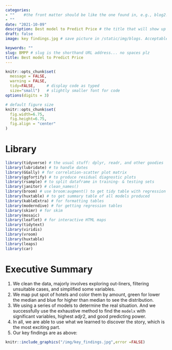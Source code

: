 ```yaml
---
categories:  
- ""    #the front matter should be like the one found in, e.g., blog2.md. It cannot be like the normal Rmd we used
- ""
date: "2021-10-09"
description: Best model to Predict Price # the title that will show up once someone gets to this page
draft: false
image: key findings.jpg # save picture in /static/img/blogs. Acceptable formats= jpg, jpeg, or png . Your iPhone pics wont work

keywords: ""
slug: BMPP # slug is the shorthand URL address... no spaces plz
title: Best model to Predict Price
---
```

  



```r
knitr::opts_chunk$set(
  message = FALSE, 
  warning = FALSE, 
  tidy=FALSE,     # display code as typed
  size="small")   # slightly smaller font for code
options(digits = 3)

# default figure size
knitr::opts_chunk$set(
  fig.width=6.75, 
  fig.height=6.75,
  fig.align = "center"
)
```

# Library
```r

library(tidyverse) # the usual stuff: dplyr, readr, and other goodies
library(lubridate) # to handle dates
library(GGally) # for correlation-scatter plot matrix
library(ggfortify) # to produce residual diagnostic plots
library(rsample) # to split dataframe in training- & testing sets
library(janitor) # clean_names()
library(broom) # use broom:augment() to get tidy table with regression output, residuals, etc
library(huxtable) # to get summary table of all models produced
library(kableExtra) # for formatting tables
library(moderndive) # for getting regression tables
library(skimr) # for skim
library(mosaic)
library(leaflet) # for interactive HTML maps
library(tidytext)
library(viridis)
library(vroom)
library(huxtable)
library(leaps)
library(car)
```

# Executive Summary
1. We clean the data, majorly involves exploring out-liners, filtering unsuitable cases, and simplified some variables.
2. We map put spot of hotels and color them by amount, green for lower the median and blue for higher than median to see the distribution.
3. We using a series of models to determine the real situation. And we successfully use the exhaustive method to find the `modelx` with significant variables, highest adjr2, and good predicting power.
4. In all, we are able to use what we learned to discover the story, which is the most exciting part.
5. Our key findings are as above:
  


```r
knitr::include_graphics("/img/key_findings.jpg",error =FALSE)
```

